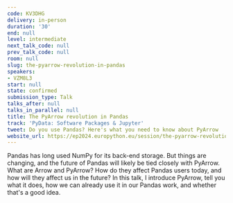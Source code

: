 ```yaml
---
code: KV3DHG
delivery: in-person
duration: '30'
end: null
level: intermediate
next_talk_code: null
prev_talk_code: null
room: null
slug: the-pyarrow-revolution-in-pandas
speakers:
- VZM8L3
start: null
state: confirmed
submission_type: Talk
talks_after: null
talks_in_parallel: null
title: The PyArrow revolution in Pandas
track: 'PyData: Software Packages & Jupyter'
tweet: Do you use Pandas? Here's what you need to know about PyArrow
website_url: https://ep2024.europython.eu/session/the-pyarrow-revolution-in-pandas
---
```


Pandas has long used NumPy for its back-end storage. But things are changing, and the future of Pandas will likely be tied closely with PyArrow. What are Arrow and PyArrow? How do they affect Pandas users today, and how will they affect us in the future? In this talk, I introduce PyArrow, tell you what it does, how we can already use it in our Pandas work, and whether that's a good idea.
